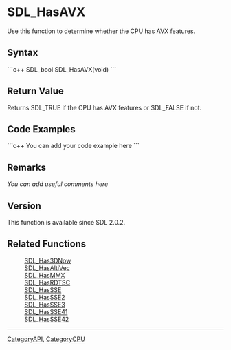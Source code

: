 <!-- pragma section-numbers off -->
<!-- pragma camelcase off -->

<!-- #*^*^*^*^*See http://wiki.libsdl.org/moin.cgi/SGFunctions for details on editing this page*^*^*^*^* -->


= SDL_HasAVX =
Use this function to determine whether the CPU has AVX features.




== Syntax ==
```c++
SDL_bool SDL_HasAVX(void)
```


== Return Value ==
Returns SDL_TRUE if the CPU has AVX features or SDL_FALSE if not.


== Code Examples ==
```c++
You can add your code example here
```

<!-- #Leave this section as-is unless you have a code example to put in.  In that case, replace You can add your code example here with your code example following the Style Guide instructions.  Leave the rest of the markup alone and delete this comment. -->


== Remarks ==
''You can add useful comments here''

<!-- #Leave this section as-is unless you have a remark to put in.  In that case, replace ''You can add useful comments here'' with your remark(s) following the Style Guide instructions.  Leave the rest of the markup alone and delete this comment. -->

== Version ==
This function is available since SDL 2.0.2.

== Related Functions ==
:[[SDL_Has3DNow]]
:[[SDL_HasAltiVec]]
:[[SDL_HasMMX]]
:[[SDL_HasRDTSC]]
:[[SDL_HasSSE]]
:[[SDL_HasSSE2]]
:[[SDL_HasSSE3]]
:[[SDL_HasSSE41]]
:[[SDL_HasSSE42]]
<!-- #Remove this section if empty -->

----
[[CategoryAPI]], [[CategoryCPU]]
<!-- #See the Style Guide for instructions on editing the footer. -->
